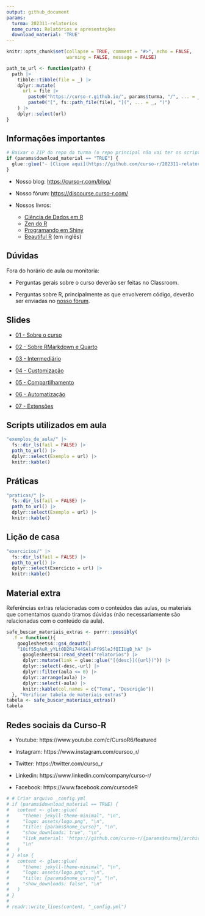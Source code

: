 ```yaml
---
output: github_document
params:
  turma: 202311-relatorios
  nome_curso: Relatórios e apresentações
  download_material: 'TRUE'
---
```


<!-- README.md is generated from README.Rmd. Please edit that file -->

```r
knitr::opts_chunk$set(collapse = TRUE, comment = "#>", echo = FALSE,
                      warning = FALSE, message = FALSE)

path_to_url <- function(path) {
  path |>
    tibble::tibble(file = _) |>
    dplyr::mutate(
      url = file |>
        paste0("https://curso-r.github.io/", params$turma, "/", ... = _) |>
        paste0("[", fs::path_file(file), "](", ... = _, ")")
    ) |>
    dplyr::select(url)
}
```

## Informações importantes

```r
# Baixar o ZIP do repo da turma (o repo principal não vai ter os scripts feitos em aula)
if (params$download_material == "TRUE") {
  glue::glue("- [Clique aqui](https://github.com/curso-r/202311-relatorios/archive/refs/heads/main.zips) para baixar o material do curso.")
}
```

- Nosso blog: [https://curso-r.com/blog/](https://curso-r.com/blog/)

- Nosso fórum: [https://discourse.curso-r.com/](https://discourse.curso-r.com/)

- Nossos livros: 
  - [Ciência de Dados em R](https://livro.curso-r.com/)
  - [Zen do R](https://curso-r.github.io/zen-do-r/)
  - [Programando em Shiny](https://programando-em-shiny.curso-r.com/)
  - [Beautiful R](https://curso-r.github.io/beautiful-r/) (em inglês)



## Dúvidas

Fora do horário de aula ou monitoria:

- Perguntas gerais sobre o curso deverão ser feitas no Classroom.

- Perguntas sobre R, principalmente as que envolverem código, deverão ser enviadas no [nosso fórum](https://discourse.curso-r.com/).

## Slides

- [01 - Sobre o curso](https://curso-r.github.io/main-relatorios/slides/01-sobre-o-curso.html)

- [02 - Sobre RMarkdown e Quarto](https://curso-r.github.io/main-relatorios/slides/02-sobre-rmd-qmd.html)

- [03 - Intermediário](https://curso-r.github.io/main-relatorios/slides/03-intermediario.html)

- [04 - Customização](https://curso-r.github.io/main-relatorios/slides/04-customizacao.html)

- [05 - Compartilhamento](https://curso-r.github.io/main-relatorios/slides/05-compartilhamento.html)

- [06 - Automatização](https://curso-r.github.io/main-relatorios/slides/06-automatizacao.html)

- [07 - Extensões](https://curso-r.github.io/main-relatorios/slides/07-extensoes.html)


## Scripts utilizados em aula

```r
"exemplos_de_aula/" |>
  fs::dir_ls(fail = FALSE) |>
  path_to_url() |>
  dplyr::select(Exemplo = url) |>
  knitr::kable()
```
## Práticas

```r
"praticas/" |>
  fs::dir_ls(fail = FALSE) |>
  path_to_url() |>
  dplyr::select(Exemplo = url) |>
  knitr::kable()
```

## Lição de casa

```r
"exercicios/" |>
  fs::dir_ls(fail = FALSE) |>
  path_to_url() |>
  dplyr::select(Exercício = url) |>
  knitr::kable()
```


## Material extra

Referências extras relacionadas com o conteúdos das aulas, ou materiais que
comentamos quando tiramos dúvidas (não necessariamente são relacionadas com o
conteúdo da aula).


```r
safe_buscar_materiais_extras <- purrr::possibly(
  .f = function(){
    googlesheets4::gs4_deauth()
    "1Oif55qAuR_yYLt0D2Ri744SAlaFf9SleJfQIIUgB_hA" |>
      googlesheets4::read_sheet("relatorios") |>
      dplyr::mutate(link = glue::glue("[{desc}]({url})")) |>
      dplyr::select(-desc,-url) |>
      dplyr::filter(aula <= 0) |> 
      dplyr::arrange(aula) |>
      dplyr::select(-aula) |> 
      knitr::kable(col.names = c("Tema", "Descrição")) 
  }, "Verificar tabela de materiais extras")
tabela <- safe_buscar_materiais_extras()
tabela
```

## Redes sociais da Curso-R

- Youtube: https://www.youtube.com/c/CursoR6/featured

- Instagram: https://www.instagram.com/cursoo_r/

- Twitter: https://twitter.com/curso_r

- Linkedin: https://www.linkedin.com/company/curso-r/

- Facebook: https://www.facebook.com/cursodeR

```r
# # Criar arquivo _config.yml
# if (params$download_material == TRUE) {
#   content <- glue::glue(
#     "theme: jekyll-theme-minimal", "\n",
#     "logo: assets/logo.png", "\n",
#     "title: {params$nome_curso}", "\n",
#     "show_downloads: true", "\n",
#     "link_material: 'https://github.com/curso-r/{params$turma}/archive/refs/heads/main.zip'",
#     "\n"
#   )
# } else {
#   content <- glue::glue(
#     "theme: jekyll-theme-minimal", "\n",
#     "logo: assets/logo.png", "\n",
#     "title: {params$nome_curso}", "\n",
#     "show_downloads: false", "\n"
#   )
# }
# 
# readr::write_lines(content, "_config.yml")
```
